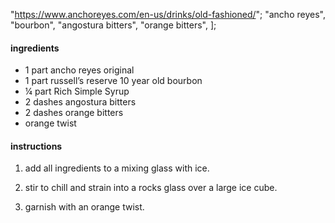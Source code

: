   "https://www.anchoreyes.com/en-us/drinks/old-fashioned/";
  "ancho reyes",
  "bourbon",
  "angostura bitters",
  "orange bitters",
];

#### ingredients

- 1 part ancho reyes original
- 1 part russell’s reserve 10 year old bourbon
- ¼ part Rich Simple Syrup
- 2 dashes angostura bitters
- 2 dashes orange bitters
- orange twist

#### instructions

1. add all ingredients to a mixing glass with ice.

2. stir to chill and strain into a rocks glass over a large ice cube.

3. garnish with an orange twist.
